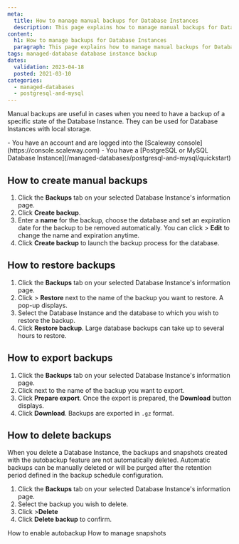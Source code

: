 ```yaml
---
meta:
  title: How to manage manual backups for Database Instances
  description: This page explains how to manage manual backups for Database Instances
content:
  h1: How to manage backups for Database Instances
  paragraph: This page explains how to manage manual backups for Database Instances
tags: managed-database database instance backup
dates:
  validation: 2023-04-18
  posted: 2021-03-10
categories:
  - managed-databases
  - postgresql-and-mysql
---
```


Manual backups are useful in cases when you need to have a backup of a specific state of the Database Instance. They can be used for Database Instances with local storage.

<Macro id="iam-requirements" />

<Message type="requirement">
  - You have an account and are logged into the [Scaleway console](https://console.scaleway.com)
  - You have a [PostgreSQL or MySQL Database Instance](/managed-databases/postgresql-and-mysql/quickstart)
</Message>

## How to create manual backups

1. Click the **Backups** tab on your selected Database Instance's information page.
2. Click **Create backup**.
3. Enter a **name** for the backup, choose the database and set an expiration date for the backup to be removed automatically.
    <Message type="note">
      You can click <Icon name="more" /> > **Edit** to change the name and expiration anytime.
    </Message>
4. Click **Create backup** to launch the backup process for the database.

## How to restore backups

1. Click the **Backups** tab on your selected Database Instance's information page.
2. Click <Icon name="more" /> > **Restore** next to the name of the backup you want to restore. A pop-up displays.
4. Select the Database Instance and the database to which you wish to restore the backup.
5. Click **Restore backup**.
    <Message type="note">
      Large database backups can take up to several hours to restore.
    </Message>

## How to export backups

1. Click the **Backups** tab on your selected Database Instance's information page.
2. Click <Icon name="more" /> next to the name of the backup you want to export.
3. Click **Prepare export**. Once the export is prepared, the **Download** button displays.
    <Lightbox src="scaleway-download-export-button.webp" alt="" />
4. Click **Download**.
    <Message type="note">
      Backups are exported in `.gz` format.
    </Message>

## How to delete backups

When you delete a Database Instance, the backups and snapshots created with the autobackup feature are not automatically deleted.
Automatic backups can be manually deleted or will be purged after the retention period defined in the backup schedule configuration.

1. Click the **Backups** tab on your selected Database Instance's information page.
2. Select the backup you wish to delete.
3. Click <Icon name="more" /> >**Delete**
4. Click **Delete backup** to confirm.

<Navigation title="See Also">
  <PreviousButton to="/managed-databases/postgresql-and-mysql/how-to/enable-autobackup/">How to enable autobackup</PreviousButton>
  <NextButton to="/managed-databases/postgresql-and-mysql/how-to/manage-snapshots/">How to manage snapshots</NextButton>
</Navigation>
